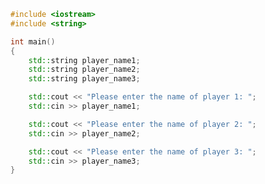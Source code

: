 ```cpp
#include <iostream>
#include <string>

int main()
{
	std::string player_name1;
	std::string player_name2;
	std::string player_name3;

	std::cout << "Please enter the name of player 1: ";
	std::cin >> player_name1;

	std::cout << "Please enter the name of player 2: ";
	std::cin >> player_name2;

	std::cout << "Please enter the name of player 3: ";
	std::cin >> player_name3;
}
```